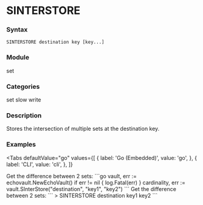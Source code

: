 
# SINTERSTORE

### Syntax
```
SINTERSTORE destination key [key...]
```

### Module
<span className="acl-category">set</span>

### Categories 
<span className="acl-category">set</span>
<span className="acl-category">slow</span>
<span className="acl-category">write</span>

### Description 
Stores the intersection of multiple sets at the destination key.

### Examples

<Tabs
  defaultValue="go"
  values={[
    { label: 'Go (Embedded)', value: 'go', },
    { label: 'CLI', value: 'cli', },
  ]}
>
  <TabItem value="go">
    Get the difference between 2 sets:
    ```go
    vault, err := echovault.NewEchoVault()
    if err != nil {
      log.Fatal(err)
    }
    cardinality, err := vault.SInterStore("destination", "key1", "key2")
    ```
  </TabItem>
  <TabItem value="cli">
    Get the difference between 2 sets:
    ```
    > SINTERSTORE destination key1 key2
    ```
  </TabItem>
</Tabs>
